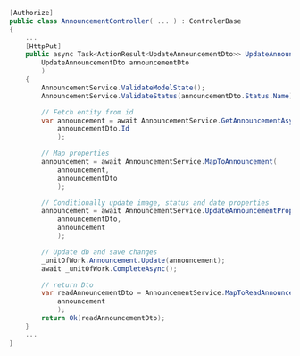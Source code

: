 ```.cs
[Authorize]
public class AnnouncementController( ... ) : ControlerBase
{
    ...
    [HttpPut]
    public async Task<ActionResult<UpdateAnnouncementDto>> UpdateAnnouncement(
        UpdateAnnouncementDto announcementDto
        )
    {
        AnnouncementService.ValidateModelState();
        AnnouncementService.ValidateStatus(announcementDto.Status.Name);

        // Fetch entity from id
        var announcement = await AnnouncementService.GetAnnouncementAsync(
            announcementDto.Id
            );

        // Map properties
        announcement = await AnnouncementService.MapToAnnouncement(
            announcement, 
            announcementDto
            );

        // Conditionally update image, status and date properties
        announcement = await AnnouncementService.UpdateAnnouncementProperties(
            announcementDto, 
            announcement
            );

        // Update db and save changes
        _unitOfWork.Announcement.Update(announcement);
        await _unitOfWork.CompleteAsync();

        // return Dto
        var readAnnouncementDto = AnnouncementService.MapToReadAnnouncementDto(
            announcement
            );
        return Ok(readAnnouncementDto);
    }
    ...
}
```
